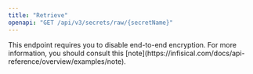 ```yaml
---
title: "Retrieve"
openapi: "GET /api/v3/secrets/raw/{secretName}"
---
```


<Tip>
  This endpoint requires you to disable end-to-end encryption. For more information, you should consult this [note](https://infisical.com/docs/api-reference/overview/examples/note).
</Tip>